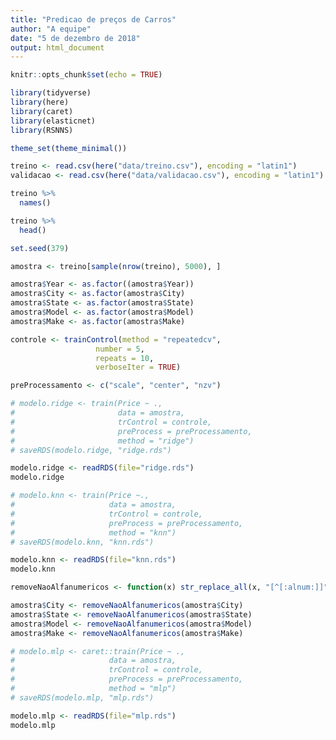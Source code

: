 ```yaml
---
title: "Predicao de preços de Carros"
author: "A equipe"
date: "5 de dezembro de 2018"
output: html_document
---
```


```r
knitr::opts_chunk$set(echo = TRUE)
```

```r
library(tidyverse)
library(here)
library(caret)
library(elasticnet)
library(RSNNS)

theme_set(theme_minimal())
```


```r
treino <- read.csv(here("data/treino.csv"), encoding = "latin1")
validacao <- read.csv(here("data/validacao.csv"), encoding = "latin1")
```


```r
treino %>% 
  names()
```

```r
treino %>% 
  head()
```

```r
set.seed(379)

amostra <- treino[sample(nrow(treino), 5000), ]
```



```r
amostra$Year <- as.factor((amostra$Year))
amostra$City <- as.factor(amostra$City)
amostra$State <- as.factor(amostra$State)
amostra$Model <- as.factor(amostra$Model)
amostra$Make <- as.factor(amostra$Make)
```


```r
controle <- trainControl(method = "repeatedcv",
                   number = 5,
                   repeats = 10,
                   verboseIter = TRUE)
```

```r
preProcessamento <- c("scale", "center", "nzv")
```

```r
# modelo.ridge <- train(Price ~ .,
#                       data = amostra,
#                       trControl = controle,
#                       preProcess = preProcessamento,
#                       method = "ridge")
# saveRDS(modelo.ridge, "ridge.rds")
```

```r
modelo.ridge <- readRDS(file="ridge.rds")
modelo.ridge
```


```r
# modelo.knn <- train(Price ~.,
#                     data = amostra,
#                     trControl = controle,
#                     preProcess = preProcessamento,
#                     method = "knn")
# saveRDS(modelo.knn, "knn.rds")
```

```r
modelo.knn <- readRDS(file="knn.rds")
modelo.knn
```

```r
removeNaoAlfanumericos <- function(x) str_replace_all(x, "[^[:alnum:]]", "")
```

```r
amostra$City <- removeNaoAlfanumericos(amostra$City)
amostra$State <- removeNaoAlfanumericos(amostra$State)
amostra$Model <- removeNaoAlfanumericos(amostra$Model)
amostra$Make <- removeNaoAlfanumericos(amostra$Make)
```

```r
# modelo.mlp <- caret::train(Price ~ .,
#                     data = amostra,
#                     trControl = controle,
#                     preProcess = preProcessamento,
#                     method = "mlp")
# saveRDS(modelo.mlp, "mlp.rds")
```

```r
modelo.mlp <- readRDS(file="mlp.rds")
modelo.mlp
```

